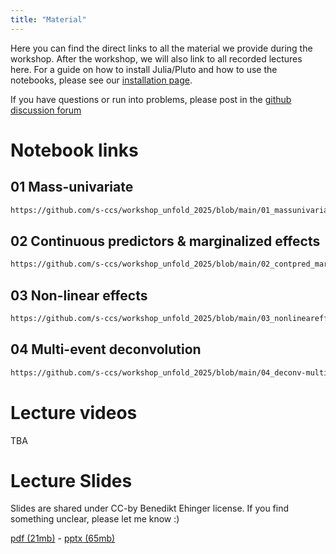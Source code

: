 ```yaml
---
title: "Material"
---
```


Here you can find the direct links to all the material we provide during the workshop. After the workshop, we will also link to all recorded lectures here. For a guide on how to install Julia/Pluto and how to use the notebooks, please see our [installation page](installation.qmd).

::: {.callout-note}
If you have questions or run into problems, please post in the [github discussion forum](https://github.com/unfoldtoolbox/Unfold.jl/discussions/categories/unfold-jl-workshop-2025)
:::

# Notebook links
## 01 Mass-univariate
```default
https://github.com/s-ccs/workshop_unfold_2025/blob/main/01_massunivariate.jl
```

## 02 Continuous predictors & marginalized effects
```default
https://github.com/s-ccs/workshop_unfold_2025/blob/main/02_contpred_marginaleffects.jl
```

## 03 Non-linear effects
```default
https://github.com/s-ccs/workshop_unfold_2025/blob/main/03_nonlineareffects.jl
```

## 04 Multi-event deconvolution
```default
https://github.com/s-ccs/workshop_unfold_2025/blob/main/04_deconv-multievent.jl
```

# Lecture videos

TBA

# Lecture Slides
Slides are shared under CC-by Benedikt Ehinger license. If you find something unclear, please let me know :)

[pdf (21mb)](https://cloud.wirdreibei.de/s/gwSWQf3FGJ5YDdg) - [pptx (65mb)](https://cloud.wirdreibei.de/s/4R49pQjwsR2kF8q)
